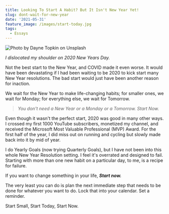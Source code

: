 ```yaml
---
title: Looking To Start A Habit? But It Isn't New Year Yet!
slug: dont-wait-for-new-year
date: '2021-05-31'
feature_image: /images/start-today.jpg
tags:
  - Essays
---
```

![Photo by Dayne Topkin on Unsplash](/images/start-today.jpg)

_I dislocated my shoulder on 2020 New Years Day._

Not the best start to the New Year, and COVID made it even worse. It would have been devastating if I had been waiting to be 2020 to kick start many New Year resolutions. The bad start would just have been another reason for inaction.

We wait for the New Year to make life-changing habits; for smaller ones, we wait for Monday; for everything else, we wait for Tomorrow.

> _You don't need a New Year or a Monday or a Tomorrow. Start Now._

Even though it wasn't the perfect start, 2020 was good in many other ways. I crossed my first 1000 YouTube subscribers, monetized my channel, and received the Microsoft Most Valuable Professional (MVP) Award. For the first half of the year, I did miss out on running and cycling but slowly made back into it by mid of year.

I do Yearly Goals (now trying Quarterly Goals), but I have not been into this whole New Year Resolution setting. I feel it's overrated and designed to fail. Starting with more than one new habit on a particular day, to me, is a recipe for failure.

If you want to change something in your life, _**Start now.**_

The very least you can do is plan the next immediate step that needs to be done for whatever you want to do. Lock that into your calendar. Set a reminder.

Start Small, Start Today, Start Now.
